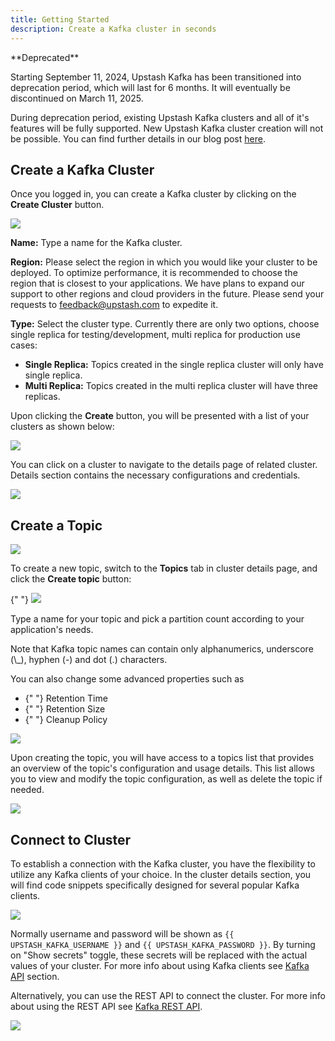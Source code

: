 ```yaml
---
title: Getting Started
description: Create a Kafka cluster in seconds
---
```


<Warning >
**Deprecated**

Starting September 11, 2024, Upstash Kafka has been transitioned into deprecation period, which will last for 6 months. It will eventually be discontinued on March 11, 2025.

During deprecation period, existing Upstash Kafka clusters and all of it's features will be fully supported. New Upstash Kafka cluster creation will not be possible.
You can find further details in our blog post [here](https://upstash.com/blog/workflow-kafka).

</Warning>

## Create a Kafka Cluster

Once you logged in, you can create a Kafka cluster by clicking on the **Create
Cluster** button.

<Frame>
  <img src="/img/kafka/getting_started/create-cluster.png" />
</Frame>

**Name:** Type a name for the Kafka cluster.

**Region:** Please select the region in which you would like your cluster to be
deployed. To optimize performance, it is recommended to choose the region that
is closest to your applications. We have plans to expand our support to other
regions and cloud providers in the future. Please send your requests to
[feedback@upstash.com](mailto:feedback@upstash.com) to expedite it.

**Type:** Select the cluster type. Currently there are only two options, choose
single replica for testing/development, multi replica for production use cases:

- **Single Replica:** Topics created in the single replica cluster will only
  have single replica.
- **Multi Replica:** Topics created in the multi replica cluster will have three
  replicas.

Upon clicking the **Create** button, you will be presented with a list of your
clusters as shown below:

<Frame>
  <img src="/img/kafka/getting_started/cluster-list.png" />
</Frame>

You can click on a cluster to navigate to the details page of related cluster.
Details section contains the necessary configurations and credentials.

<Frame caption="Cluster details page, which shows the cluster bootstrap endpoint, username and password.">
  <img src="/img/kafka/getting_started/cluster-detail.png" />
</Frame>

## Create a Topic

<Frame>
  <img src="/img/kafka/getting_started/tapic-tab.png" />
</Frame>

To create a new topic, switch to the **Topics** tab in cluster details page, and
click the **Create topic** button:

<Frame>
  {" "}
  <img src="/img/kafka/getting_started/create-topic.png" />
</Frame>

Type a name for your topic and pick a partition count according to your
application's needs.

<Warning>
  Note that Kafka topic names can contain only alphanumerics, underscore (\_),
  hyphen (-) and dot (.) characters.
</Warning>

You can also change some advanced properties such as

- <Tooltip tip="Retention time in Kafka determines how long messages are stored in a topic before they are eligible for deletion. It allows you to control how long data remains available for consumption.">
    {" "}
    Retention Time
  </Tooltip>

- <Tooltip tip="Retention size in Kafka determines the maximum data capacity of a topic. It allows you to manage storage space by automatically discarding older messages when the size threshold is reached.">
    {" "}
    Retention Size
  </Tooltip>
- <Tooltip tip="Cleanup policy in Kafka defines how obsolete messages are managed within a topic. It specifies the rules for retaining or removing messages based on specific criteria, such as time or space.">
    {" "}
    Cleanup Policy
  </Tooltip>

<Frame>
  <img src="/img/kafka/getting_started/topic-advanced.png" />
</Frame>

Upon creating the topic, you will have access to a topics list that provides an
overview of the topic's configuration and usage details. This list allows you to
view and modify the topic configuration, as well as delete the topic if needed.

<Frame>
  <img src="/img/kafka/getting_started/topics-list.png" />
</Frame>

## Connect to Cluster

To establish a connection with the Kafka cluster, you have the flexibility to
utilize any Kafka clients of your choice. In the cluster details section, you
will find code snippets specifically designed for several popular Kafka clients.

<Frame>
  <img src="/img/kafka/getting_started/connect-clients.png" />
</Frame>

Normally username and password will be shown as `{{ UPSTASH_KAFKA_USERNAME }}`
and `{{ UPSTASH_KAFKA_PASSWORD }}`. By turning on "Show secrets" toggle, these
secrets will be replaced with the actual values of your cluster. For more info
about using Kafka clients see [Kafka API](./kafkaapi/) section.

Alternatively, you can use the REST API to connect the cluster. For more info
about using the REST API see [Kafka REST API](../rest/restintro).

<Frame>
  <img src="/img/kafka/getting_started/connect-rest.png" />
</Frame>
